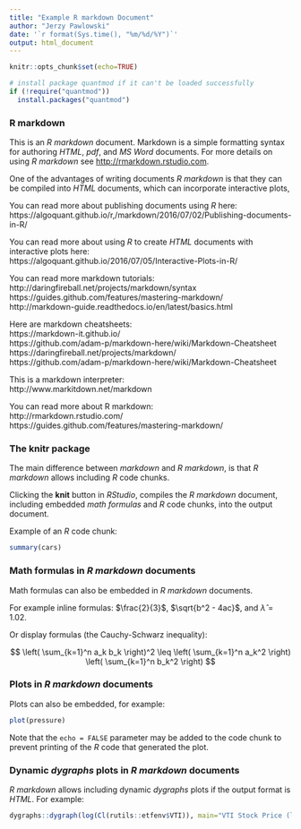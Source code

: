 ```yaml
---
title: "Example R markdown Document"
author: "Jerzy Pawlowski"
date: '`r format(Sys.time(), "%m/%d/%Y")`'
output: html_document
---
```


```r
knitr::opts_chunk$set(echo=TRUE)

# install package quantmod if it can't be loaded successfully
if (!require("quantmod"))
  install.packages("quantmod")
```

### R markdown

This is an *R markdown* document. Markdown is a simple formatting syntax for authoring *HTML*, *pdf*, and *MS Word* documents. For more details on using *R markdown* see <http://rmarkdown.rstudio.com>.  

One of the advantages of writing documents *R markdown* is that they can be compiled into *HTML* documents, which can incorporate interactive plots,

You can read more about publishing documents using *R* here:  
https://algoquant.github.io/r,/markdown/2016/07/02/Publishing-documents-in-R/


You can read more about using *R* to create *HTML* documents with interactive plots here:  
https://algoquant.github.io/2016/07/05/Interactive-Plots-in-R/


You can read more markdown tutorials:  
http://daringfireball.net/projects/markdown/syntax  
https://guides.github.com/features/mastering-markdown/  
http://markdown-guide.readthedocs.io/en/latest/basics.html

Here are markdown cheatsheets:  
https://markdown-it.github.io/  
https://github.com/adam-p/markdown-here/wiki/Markdown-Cheatsheet  
https://daringfireball.net/projects/markdown/  
https://github.com/adam-p/markdown-here/wiki/Markdown-Cheatsheet  

This is a markdown interpreter:  
http://www.markitdown.net/markdown

You can read more about R markdown:  
http://rmarkdown.rstudio.com/
https://guides.github.com/features/mastering-markdown/


### The **knitr** package

The main difference between *markdown* and *R markdown*, is that *R markdown* allows including *R* code chunks.

Clicking the **knit** button in *RStudio*, compiles the *R markdown* document, including embedded *math formulas* and *R* code chunks, into the output document. 

Example of an *R* code chunk:

```r
summary(cars)
```


### Math formulas in *R markdown* documents

Math formulas can also be embedded in *R markdown* documents.  

For example inline formulas: $\frac{2}{3}$, $\sqrt{b^2 - 4ac}$, and $\hat{\lambda}=1.02$.  

Or display formulas (the Cauchy-Schwarz inequality):

$$
  \left( \sum_{k=1}^n a_k b_k \right)^2 
  \leq 
  \left( \sum_{k=1}^n a_k^2 \right) 
  \left( \sum_{k=1}^n b_k^2 \right) 
$$




### Plots in *R markdown* documents

Plots can also be embedded, for example:

```r
plot(pressure)
```

Note that the `echo = FALSE` parameter may be added to the code chunk to prevent printing of the *R* code that generated the plot.




### Dynamic *dygraphs* plots in *R markdown* documents

*R markdown* allows including dynamic *dygraphs* plots if the output format is *HTML*. 
For example:

```r
dygraphs::dygraph(log(Cl(rutils::etfenv$VTI)), main="VTI Stock Price (log)")
```

